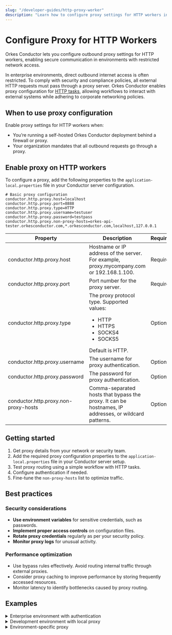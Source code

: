 ```yaml
---
slug: "/developer-guides/http-proxy-worker"
description: "Learn how to configure proxy settings for HTTP workers in Orkes Conductor. This guide helps secure outbound communication and meet enterprise network requirements."
---
```


# Configure Proxy for HTTP Workers

Orkes Conductor lets you configure outbound proxy settings for HTTP workers, enabling secure communication in environments with restricted network access. 

In enterprise environments, direct outbound internet access is often restricted. To comply with security and compliance policies, all external HTTP requests must pass through a proxy server. Orkes Conductor enables proxy configuration for [HTTP tasks](https://orkes.io/content/reference-docs/system-tasks/http), allowing workflows to interact with external systems while adhering to corporate networking policies.

## When to use proxy configuration

Enable proxy settings for HTTP workers when:

- You’re running a self-hosted Orkes Conductor deployment behind a firewall or proxy.
- Your organization mandates that all outbound requests go through a proxy.

## Enable proxy on HTTP workers

To configure a proxy, add the following properties to the `application-local.properties` file in your Conductor server configuration.

```properties
# Basic proxy configuration
conductor.http.proxy.host=localhost
conductor.http.proxy.port=8888
conductor.http.proxy.type=HTTP
conductor.http.proxy.username=testuser
conductor.http.proxy.password=testpass
conductor.http.proxy.non-proxy-hosts=orkes-api-tester.orkesconductor.com,*.orkesconductor.com,localhost,127.0.0.1
```

| Property | Description | Required/Optional | 
| -------- | ----------- | ----------------- |
| conductor.http.proxy.host | Hostname or IP address of the server. For example, proxy.mycompany.com or 192.168.1.100. | Required. |
| conductor.http.proxy.port | Port number for the proxy server. | Required. | 
| conductor.http.proxy.type | The proxy protocol type. Supported values:<ul><li>HTTP</li><li>HTTPS</li><li>SOCKS4</li><li>SOCKS5</li></ul>Default is HTTP. | Optional. | 
| conductor.http.proxy.username | The username for proxy authentication.  | Optional. | 
| conductor.http.proxy.password | The password for proxy authentication. | Optional. | 
| conductor.http.proxy.non-proxy-hosts | Comma-separated hosts that bypass the proxy. It can be hostnames, IP addresses, or wildcard patterns. | Optional. | 

## Getting started

1. Get proxy details from your network or security team.
2. Add the required proxy configuration properties to the `application-local.properties` file in your Conductor server setup.
3. Test proxy routing using a simple workflow with HTTP tasks.
4. Configure authentication if needed.
5. Fine-tune the `non-proxy-hosts` list to optimize traffic.

## Best practices

### Security considerations

- **Use environment variables** for sensitive credentials, such as passwords.
- **Implement proper access controls** on configuration files.
- **Rotate proxy credentials** regularly as per your security policy.
- **Monitor proxy logs** for unusual activity.

### Performance optimization

- Use bypass rules effectively. Avoid routing internal traffic through external proxies.
- Consider proxy caching to improve performance by storing frequently accessed resources.
- Monitor latency to identify bottlenecks caused by proxy routing.

## Examples

<details>
<summary>Enterprise environment with authentication</summary>

```properties
# Production proxy with corporate authentication
conductor.http.proxy.host=proxy.acmecorp.com
conductor.http.proxy.port=8080
conductor.http.proxy.type=HTTP
conductor.http.proxy.username=conductor-service
conductor.http.proxy.password=${PROXY_PASSWORD}
conductor.http.proxy.non-proxy-hosts=*.acmecorp.com,*.orkesconductor.com,localhost
```

</details>

<details>
<summary>Development environment with local proxy</summary>

```properties
# Development setup with local proxy for testing
conductor.http.proxy.host=localhost
conductor.http.proxy.port=8888
conductor.http.proxy.type=HTTP
conductor.http.proxy.non-proxy-hosts=localhost,127.0.0.1,*.local
```

</details>

<details>
<summary>Environment-specific proxy</summary>

```properties
# Use different proxies for different environments
conductor.http.proxy.host=${PROXY_HOST:proxy.default.com}
conductor.http.proxy.port=${PROXY_PORT:8080}
conductor.http.proxy.username=${PROXY_USER:}
conductor.http.proxy.password=${PROXY_PASS:}
```

</details>